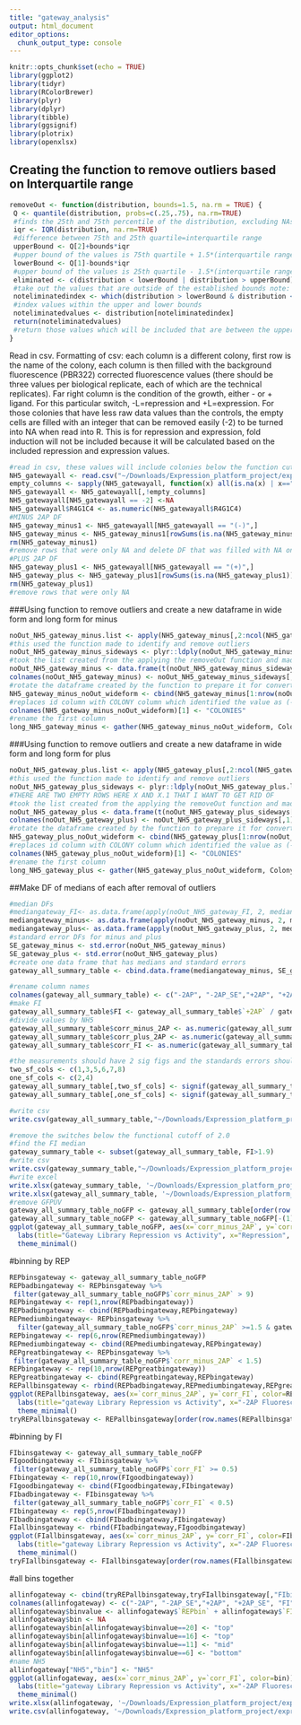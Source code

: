 ```yaml
---
title: "gateway_analysis"
output: html_document
editor_options: 
  chunk_output_type: console
---
```


```r
knitr::opts_chunk$set(echo = TRUE)
library(ggplot2)
library(tidyr)
library(RColorBrewer)
library(plyr)
library(dplyr)
library(tibble)
library(ggsignif)
library(plotrix)
library(openxlsx)
```

## Creating the function to remove outliers based on Interquartile range
```r
removeOut <- function(distribution, bounds=1.5, na.rm = TRUE) {
 Q <- quantile(distribution, probs=c(.25,.75), na.rm=TRUE) 
 #finds the 25th and 75th percentile of the distribution, excluding NAs
 iqr <- IQR(distribution, na.rm=TRUE)
 #difference between 75th and 25th quartile=interquartile range
 upperBound <- Q[2]+bounds*iqr
 #upper bound of the values is 75th quartile + 1.5*(interquartile range) note: that 1.5 can be varied by changing bound
 lowerBound <- Q[1]-bounds*iqr
 #upper bound of the values is 25th quartile - 1.5*(interquartile range)
 eliminated <- c(distribution < lowerBound | distribution > upperBound)
 #take out the values that are outside of the established bounds note: that 1.5 can be varied by changing bound
 noteliminatedindex <- which(distribution > lowerBound & distribution < upperBound)
 #index values within the upper and lower bounds
 noteliminatedvalues <- distribution[noteliminatedindex]
 return(noteliminatedvalues)
 #return those values which will be included that are between the upper and lower bounds 
}
```

Read in csv.
Formatting of csv: each column is a different colony, first row is the name of the colony, each column is then filled with the background fluorescence (PBR322) corrected fluorescence values (there should be three values per biological replicate, each of which are the technical replicates). Far right column is the condition of the growth, either - or + ligand. For this particular switch, -L=repression and +L=expression. For those colonies that have less raw data values than the controls, the empty cells are filled with an integer that can be removed easily (-2) to be turned into NA when read into R. 
This is for repression and expression, fold induction will not be included because it will be calculated based on the included repression and expression values.
```r
#read in csv, these values will include colonies below the function cut off which has been defined here as 2.0
NH5_gatewayall <- read.csv("~/Downloads/Expression_platform_project/expression_platform_files/gateway_library_data.csv", header=T)
empty_columns <- sapply(NH5_gatewayall, function(x) all(is.na(x) | x==""))
NH5_gatewayall <- NH5_gatewayall[,!empty_columns]
NH5_gatewayall[NH5_gatewayall == -2] <-NA
NH5_gatewayall$R4G1C4 <- as.numeric(NH5_gatewayall$R4G1C4)
#MINUS 2AP DF
NH5_gateway_minus1 <- NH5_gatewayall[NH5_gatewayall == "(-)",]
NH5_gateway_minus <- NH5_gateway_minus1[rowSums(is.na(NH5_gateway_minus1)) !=ncol(NH5_gateway_minus1),]
rm(NH5_gateway_minus1)
#remove rows that were only NA and delete DF that was filled with NA only columns
#PLUS 2AP DF
NH5_gateway_plus1 <- NH5_gatewayall[NH5_gatewayall == "(+)",]
NH5_gateway_plus <- NH5_gateway_plus1[rowSums(is.na(NH5_gateway_plus1)) !=ncol(NH5_gateway_plus1),]
rm(NH5_gateway_plus1)
#remove rows that were only NA 
```

###Using function to remove outliers and create a new dataframe in wide form and long form for minus
```r
noOut_NH5_gateway_minus.list <- apply(NH5_gateway_minus[,2:ncol(NH5_gateway_minus)], 2, removeOut, na.rm=TRUE)
#this used the function made to identify and remove outliers 
noOut_NH5_gateway_minus_sideways <- plyr::ldply(noOut_NH5_gateway_minus.list, rbind)
#took the list created from the applying the removeOut function and made it into a dataframe 
noOut_NH5_gateway_minus <- data.frame(t(noOut_NH5_gateway_minus_sideways[-1]))
colnames(noOut_NH5_gateway_minus) <- noOut_NH5_gateway_minus_sideways[,1]
#rotate the dataframe created by the function to prepare it for converting to long form 
NH5_gateway_minus_noOut_wideform <- cbind(NH5_gateway_minus[1:nrow(noOut_NH5_gateway_minus),1], noOut_NH5_gateway_minus[,1:ncol(noOut_NH5_gateway_minus)])
#replaces id column with COLONY column which identified the value as (-) or (+)
colnames(NH5_gateway_minus_noOut_wideform)[1] <- "COLONIES"
#rename the first column 
long_NH5_gateway_minus <- gather(NH5_gateway_minus_noOut_wideform, Colony_Name, Fluorescence, -COLONIES)
```

###Using function to remove outliers and create a new dataframe in wide form and long form for plus
```r

noOut_NH5_gateway_plus.list <- apply(NH5_gateway_plus[,2:ncol(NH5_gateway_plus)], 2, removeOut, na.rm=TRUE)
#this used the function made to identify and remove outliers 
noOut_NH5_gateway_plus_sideways <- plyr::ldply(noOut_NH5_gateway_plus.list, rbind)
#THERE ARE TWO EMPTY ROWS HERE X AND X.1 THAT I WANT TO GET RID OF 
#took the list created from the applying the removeOut function and made it into a dataframe 
noOut_NH5_gateway_plus <- data.frame(t(noOut_NH5_gateway_plus_sideways[-1]))
colnames(noOut_NH5_gateway_plus) <- noOut_NH5_gateway_plus_sideways[,1]
#rotate the dataframe created by the function to prepare it for converting to long form 
NH5_gateway_plus_noOut_wideform <- cbind(NH5_gateway_plus[1:nrow(noOut_NH5_gateway_plus),1], noOut_NH5_gateway_plus[,1:ncol(noOut_NH5_gateway_plus)])
#replaces id column with COLONY column which identified the value as (-) or (+)
colnames(NH5_gateway_plus_noOut_wideform)[1] <- "COLONIES"
#rename the first column 
long_NH5_gateway_plus <- gather(NH5_gateway_plus_noOut_wideform, Colony_Name, Fluorescence, -COLONIES)
```

##Make DF of medians of each after removal of outliers 
```r
#median DFs
#mediangateway_FI<- as.data.frame(apply(noOut_NH5_gateway_FI, 2, median, na.rm=TRUE))
mediangateway_minus<- as.data.frame(apply(noOut_NH5_gateway_minus, 2, median, na.rm=TRUE))
mediangateway_plus<- as.data.frame(apply(noOut_NH5_gateway_plus, 2, median, na.rm=TRUE))
#standard error DFs for minus and plus
SE_gateway_minus <- std.error(noOut_NH5_gateway_minus)
SE_gateway_plus <- std.error(noOut_NH5_gateway_plus)
#create one data frame that has medians and standard errors
gateway_all_summary_table <- cbind.data.frame(mediangateway_minus, SE_gateway_minus, mediangateway_plus, SE_gateway_plus)

#rename column names
colnames(gateway_all_summary_table) <- c("-2AP", "-2AP_SE","+2AP", "+2AP_SE")
#make FI
gateway_all_summary_table$FI <- gateway_all_summary_table$`+2AP` / gateway_all_summary_table$`-2AP`
#divide values by NH5
gateway_all_summary_table$corr_minus_2AP <- as.numeric(gateway_all_summary_table$'-2AP')/gateway_all_summary_table[c("NH5"),c("-2AP")]
gateway_all_summary_table$corr_plus_2AP <- as.numeric(gateway_all_summary_table$'+2AP')/gateway_all_summary_table[c("NH5"),c("+2AP")]
gateway_all_summary_table$corr_FI <- as.numeric(gateway_all_summary_table$FI)/gateway_all_summary_table[c("NH5"),c("FI")]

#the measurements should have 2 sig figs and the standards errors should have 1 sig fig
two_sf_cols <- c(1,3,5,6,7,8)
one_sf_cols <- c(2,4)
gateway_all_summary_table[,two_sf_cols] <- signif(gateway_all_summary_table[,two_sf_cols],2)
gateway_all_summary_table[,one_sf_cols] <- signif(gateway_all_summary_table[,one_sf_cols],1)

#write csv
write.csv(gateway_all_summary_table,"~/Downloads/Expression_platform_project/expression_platform_files/analysis/output_files/Gateway/gateway_all_summary_table.csv", row.names = TRUE)

#remove the switches below the functional cutoff of 2.0
#find the FI median
gateway_summary_table <- subset(gateway_all_summary_table, FI>1.9)
#write csv
write.csv(gateway_summary_table,"~/Downloads/Expression_platform_project/expression_platform_files/analysis/output_files/Gateway/gateway_summary_table.csv", row.names = TRUE)
#write excel
write.xlsx(gateway_summary_table, '~/Downloads/Expression_platform_project/expression_platform_files/analysis/output_files/Gateway/gateway_summary_table.xlsx', rowNames = TRUE)
write.xlsx(gateway_all_summary_table, '~/Downloads/Expression_platform_project/expression_platform_files/analysis/output_files/Gateway/gateway_all_summary_table.xlsx', rowNames = TRUE)
#remove GFPUV
gateway_all_summary_table_noGFP <- gateway_all_summary_table[order(row.names(gateway_all_summary_table)),]
gateway_all_summary_table_noGFP <- gateway_all_summary_table_noGFP[-(1),]
ggplot(gateway_all_summary_table_noGFP, aes(x=`corr_minus_2AP`, y=`corr_FI`))+ geom_point(size=2, alpha=1, show.legend = FALSE)+
  labs(title="Gateway Library Repression vs Activity", x="Repression", y="Fold Induction")+
  theme_minimal()
```
#binning by REP
```r
REPbinsgateway <- gateway_all_summary_table_noGFP
REPbadbingateway <- REPbinsgateway %>% 
 filter(gateway_all_summary_table_noGFP$`corr_minus_2AP` > 9)
REPbingateway <- rep(1,nrow(REPbadbingateway))
REPbadbingateway <- cbind(REPbadbingateway,REPbingateway)
REPmediumbingateway<- REPbinsgateway %>% 
  filter(gateway_all_summary_table_noGFP$`corr_minus_2AP` >=1.5 & gateway_all_summary_table_noGFP$`corr_minus_2AP` <=9)
REPbingateway <- rep(6,nrow(REPmediumbingateway))
REPmediumbingateway <- cbind(REPmediumbingateway,REPbingateway)
REPgreatbingateway <- REPbinsgateway %>% 
 filter(gateway_all_summary_table_noGFP$`corr_minus_2AP` < 1.5)
REPbingateway <- rep(10,nrow(REPgreatbingateway))
REPgreatbingateway <- cbind(REPgreatbingateway,REPbingateway)
REPallbinsgateway <- rbind(REPbadbingateway,REPmediumbingateway,REPgreatbingateway)
ggplot(REPallbinsgateway, aes(x=`corr_minus_2AP`, y=`corr_FI`, color=REPbingateway))+ geom_point(size=2, alpha=1, show.legend = FALSE)+
  labs(title="gateway Library Repression vs Activity", x="-2AP Fluorescence", y="Fold Induction")+
  theme_minimal()
tryREPallbinsgateway <- REPallbinsgateway[order(row.names(REPallbinsgateway)),]
```

#binning by FI
```r
FIbinsgateway <- gateway_all_summary_table_noGFP
FIgoodbingateway <- FIbinsgateway %>% 
 filter(gateway_all_summary_table_noGFP$`corr_FI` >= 0.5)
FIbingateway <- rep(10,nrow(FIgoodbingateway))
FIgoodbingateway <- cbind(FIgoodbingateway,FIbingateway)
FIbadbingateway <- FIbinsgateway %>% 
 filter(gateway_all_summary_table_noGFP$`corr_FI` < 0.5)
FIbingateway <- rep(5,nrow(FIbadbingateway))
FIbadbingateway <- cbind(FIbadbingateway,FIbingateway)
FIallbinsgateway <- rbind(FIbadbingateway,FIgoodbingateway)
ggplot(FIallbinsgateway, aes(x=`corr_minus_2AP`, y=`corr_FI`, color=FIbingateway))+ geom_point(size=2, alpha=1, show.legend = FALSE)+
  labs(title="gateway Library Repression vs Activity", x="-2AP Fluorescence", y="Fold Induction")+
  theme_minimal()
tryFIallbinsgateway <- FIallbinsgateway[order(row.names(FIallbinsgateway)),]
```
#all bins together
```r
allinfogateway <- cbind(tryREPallbinsgateway,tryFIallbinsgateway[,"FIbingateway"])
colnames(allinfogateway) <- c("-2AP", "-2AP_SE","+2AP", "+2AP_SE", "FI", "corr_minus_2AP", "corr_plus_2AP", "corr_FI", "REPbin", "FIbin")
allinfogateway$binvalue <- allinfogateway$`REPbin` + allinfogateway$`FIbin`
allinfogateway$bin <- NA
allinfogateway$bin[allinfogateway$binvalue==20] <- "top"
allinfogateway$bin[allinfogateway$binvalue==16] <- "top"
allinfogateway$bin[allinfogateway$binvalue==11] <- "mid"
allinfogateway$bin[allinfogateway$binvalue==6] <- "bottom"
#name NH5
allinfogateway["NH5","bin"] <- "NH5"
ggplot(allinfogateway, aes(x=`corr_minus_2AP`, y=`corr_FI`, color=bin))+ geom_point(size=2, alpha=1, show.legend = FALSE)+
  labs(title="gateway Library Repression vs Activity", x="-2AP Fluorescence", y="Fold Induction")+
  theme_minimal()
write.xlsx(allinfogateway, '~/Downloads/Expression_platform_project/expression_platform_files/analysis/output_files/gateway/gateway_binning.xlsx', rowNames = TRUE)
write.csv(allinfogateway, '~/Downloads/Expression_platform_project/expression_platform_files/analysis/output_files/gateway/gateway_binning.csv', row.names = TRUE)
```